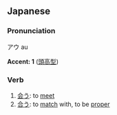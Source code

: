 ==Japanese==                           
===Pronunciation===
アウ au

'''Accent: 1''' ([[頭高型(あたまだかがた)|頭高型]])

===Verb===
#[[会う]]: to [[meet]]
#[[合う]]: to [[match]] with, to be [[proper]]